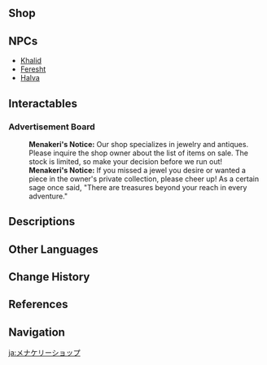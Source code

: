 {{stub|more info needs to be added}}
{{Location Infobox
|image        = Menakeri's Treasure Shop.png
|type         = Point of Interest
|type2        = Souvenir Shop
|region       = Sumeru
|subregion    = Dharma Forest
|area         = Avidya Forest
|subarea      = Sumeru City
}}
{{Location Intro|description=<p>It is run by [[Khalid]]. Its goods have been out of stock because they have been reserved upon arrival to Sumeru.</p><!--

--><p>Despite ostensibly being a shop, many things displayed there are not for sale, and are just from Khalid's personal collection. He prefers to sell off items he finds gaudy, but has no desire to sell treasured antiques, knowing that most people could not afford them anyways. The shop displays kitchenware such as plates, painted utensils,<ref>Event: [[Second Blooming/Story#Menakeri's Treasure Shop|Second Blooming]]</ref> and pots, as well as jewelry in boxes and other antiques.</p>}}

==Shop==
{{Vendor|Khalid}}

==NPCs==
* [[Khalid]]
* [[Feresht]]
* [[Halva]]

==Interactables==
===Advertisement Board===
{{Dialogue start}}
:'''Menakeri's Notice:''' Our shop specializes in jewelry and antiques. Please inquire the shop owner about the list of items on sale. The stock is limited, so {{sic|lease}} make your decision before we run out!
:'''Menakeri's Notice:''' If you missed a jewel you desire or wanted a piece in the owner's private collection, please cheer up! As a certain sage once said, "There are treasures beyond your reach in every adventure."
{{Dialogue end}}

==Descriptions==
{{Description|Sumeru's premier treasure shop. Its owner has extremely high standards for the products on sale. In fact, she is more of a collector than a shop owner. Most of the items displayed in the store belong to the owner's personal collection. Only a handful of people will ever get a chance to come across one such piece in their lifetime.|[[Map]] description}}

==Other Languages==
{{Other Languages
|en      = Menakeri's Treasure Shop
|zhs     = 梅娜卡里商铺
|zhs_rm  = Méinàkǎlǐ Shāngpù
|zht     = 梅娜卡里商鋪
|zht_rm  = Méinàkǎlǐ Shāngpù
|zh_tl   = 
|ja      = メナケリーショップ
|ja_rm   = Menakerii Shoppu
|ja_tl   = Menakeri Shop
|ko      = 메나케리 상점
|ko_rm   = Menakeri Sangjeom
|ko_tl   = Menakeri Shop
|es      = Joyería Minakari
|es_tl   = Minakari Jewelry Shop
|fr      = Boutique de Menakeri
|fr_tl   = Menakeri Shop
|ru      = Магазин Менакери
|ru_tl   = Menakeri Shop
|th      = Menakeri's Treasure Shop
|vi      = Cửa Hàng Menakeri
|vi_tl   = Menakeri Shop
|de      = Menakeris Boutique
|de_tl   = Menakeri's Boutique
|id      = Menakeri's Treasure Shop
|pt      = Loja de Tesouros de Menakeri
|pt_tl   = 
|tr      = Menakeri'nin Hazine Dükkanı
|tr_tl   = 
|it      = I Tesori di Menakeri
|it_tl   = 
}}

==Change History==
{{Change History|3.0}}

==References==
{{Reflist}}

==Navigation==
{{PoI Navbox|Sumeru}}

[[ja:メナケリーショップ]]